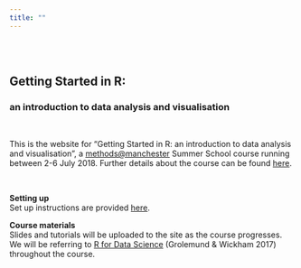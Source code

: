 ---
title: ""
---

<br><br>

## Getting Started in R: 
### an introduction to data analysis and visualisation        

<br>

This is the website for "Getting Started in R: an introduction to data analysis and visualisation", a [methods@manchester](http://www.methods.manchester.ac.uk) Summer School course running between 2-6 July 2018. Further details about the course can be found [here](http://www.methods.manchester.ac.uk/connect/events/summer-school/courses/).   

<br>

**Setting up**     
Set up instructions are provided [here](setup.html).     

**Course materials**      
Slides and tutorials will be uploaded to the site as the course progresses. We will be referring to [R for Data Science](http://r4ds.had.co.nz) (Grolemund & Wickham 2017) throughout the course.

<br>
<br>
<br>
<br>
<br>
<br>
<br>
<br>
<br>
<br>
<br>
<br>
<br>
<br>
<br>